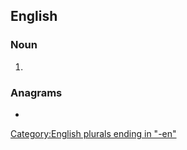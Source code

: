 ==English==

===Noun===
{{head|en|noun plural form}}

# {{plural of|chessman|lang=en}}

===Anagrams===
* {{anagrams|en|mensches}}

[[Category:English plurals ending in "-en"]]